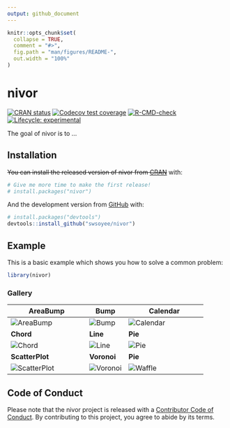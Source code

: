 ```yaml
---
output: github_document
---
```


<!-- README.md is generated from README.Rmd. Please edit that file -->

```r
knitr::opts_chunk$set(
  collapse = TRUE,
  comment = "#>",
  fig.path = "man/figures/README-",
  out.width = "100%"
)
```

# nivor

<!-- badges: start -->
[![CRAN status](https://www.r-pkg.org/badges/version/nivor)](https://CRAN.R-project.org/package=nivor)
[![Codecov test coverage](https://codecov.io/gh/swsoyee/nivor/branch/main/graph/badge.svg)](https://codecov.io/gh/swsoyee/nivor?branch=main)
[![R-CMD-check](https://github.com/swsoyee/nivor/workflows/R-CMD-check/badge.svg)](https://github.com/swsoyee/nivor/actions)
[![Lifecycle: experimental](https://img.shields.io/badge/lifecycle-experimental-orange.svg)](https://www.tidyverse.org/lifecycle/#experimental)
<!-- badges: end -->

The goal of nivor is to ...

## Installation

~~You can install the released version of nivor from [CRAN](https://CRAN.R-project.org)~~ with:

``` r
# Give me more time to make the first release!
# install.packages("nivor")
```

And the development version from [GitHub](https://github.com/swsoyee/nivor) with:

```r
# install.packages("devtools")
devtools::install_github("swsoyee/nivor")
```

## Example

This is a basic example which shows you how to solve a common problem:
```r
library(nivor)
```

### Gallery

| AreaBump | Bump | Calendar |
| -------- | ---- | -------- |
| ![AreaBump](man/figures/AreaBump.png) | ![Bump](man/figures/Bump.png) | ![Calendar](man/figures/Calendar_Multiple.png) |
| **Chord** | **Line** | **Pie** |
| ![Chord](man/figures/Chord.png) | ![Line](man/figures/Line.png) | ![Pie](man/figures/Pie.png) |
| **ScatterPlot** | **Voronoi** | **Pie** |
| ![ScatterPlot](man/figures/Scatter.png) | ![Voronoi](man/figures/Voronoi.png) | ![Waffle](man/figures/Waffle.png) |

## Code of Conduct

Please note that the nivor project is released with a [Contributor Code of Conduct](https://contributor-covenant.org/version/2/0/CODE_OF_CONDUCT.html). By contributing to this project, you agree to abide by its terms.
